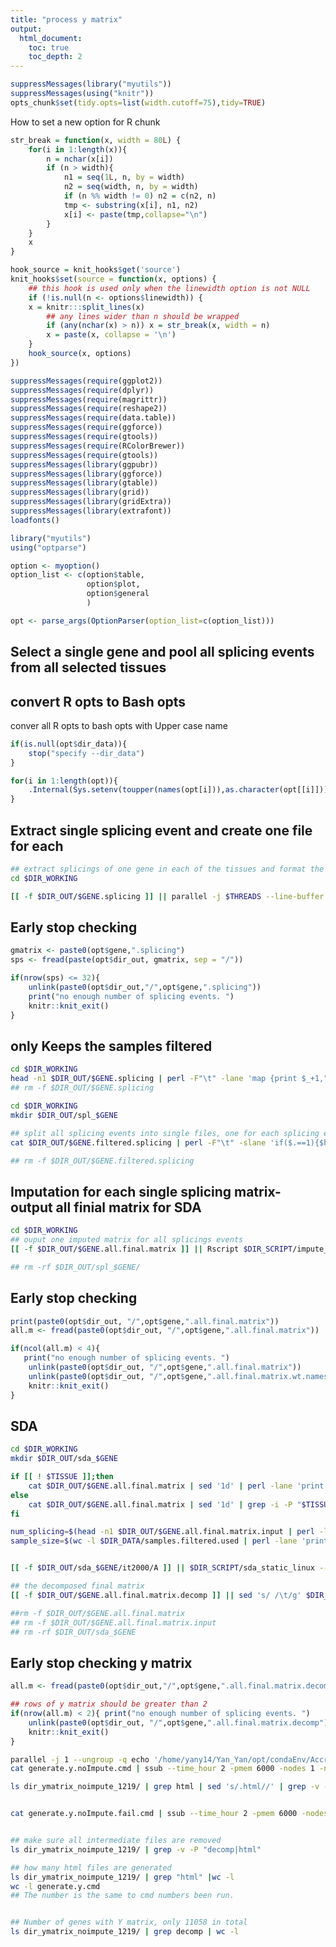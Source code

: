 ```yaml
---
title: "process y matrix"
output:
  html_document:
    toc: true
    toc_depth: 2
---
```


```r
suppressMessages(library("myutils"))
suppressMessages(using("knitr"))
opts_chunk$set(tidy.opts=list(width.cutoff=75),tidy=TRUE)

```

How to set a new option for R chunk

```r
str_break = function(x, width = 80L) {
    for(i in 1:length(x)){
        n = nchar(x[i])
        if (n > width){ 
            n1 = seq(1L, n, by = width)
            n2 = seq(width, n, by = width)
            if (n %% width != 0) n2 = c(n2, n)
            tmp <- substring(x[i], n1, n2)
            x[i] <- paste(tmp,collapse="\n")
        }
    }
    x
}

hook_source = knit_hooks$get('source')
knit_hooks$set(source = function(x, options) {
    ## this hook is used only when the linewidth option is not NULL
    if (!is.null(n <- options$linewidth)) {
	x = knitr:::split_lines(x)
        ## any lines wider than n should be wrapped
        if (any(nchar(x) > n)) x = str_break(x, width = n)
        x = paste(x, collapse = '\n')
    }
    hook_source(x, options)
})
```



```r
suppressMessages(require(ggplot2))
suppressMessages(require(dplyr))
suppressMessages(require(magrittr))
suppressMessages(require(reshape2))
suppressMessages(require(data.table))
suppressMessages(require(ggforce))
suppressMessages(require(gtools))
suppressMessages(require(RColorBrewer))
suppressMessages(require(gtools))
suppressMessages(library(ggpubr))
suppressMessages(library(ggforce))
suppressMessages(library(gtable))
suppressMessages(library(grid))
suppressMessages(library(gridExtra))
suppressMessages(library(extrafont))
loadfonts()

library("myutils")
using("optparse")

option <- myoption()
option_list <- c(option$table,
                 option$plot,
                 option$general
                 )

opt <- parse_args(OptionParser(option_list=c(option_list)))

```

## Select a single gene and pool all splicing events from all selected tissues
## convert R opts to Bash opts
conver all R opts to bash opts with Upper case name

```r

if(is.null(opt$dir_data)){
    stop("specify --dir_data")
}

for(i in 1:length(opt)){
    .Internal(Sys.setenv(toupper(names(opt[i])),as.character(opt[[i]])))
}

```

## Extract single splicing event and create one file for each

```bash
## extract splicings of one gene in each of the tissues and format the matrix of tissue*individuals
cd $DIR_WORKING

[[ -f $DIR_OUT/$GENE.splicing ]] ||	parallel -j $THREADS --line-buffer -k -q bash -c 'grep {2} {3}/gene.500k.id | perl -slane '\''print "tabix $x chr$F[1]:$F[4]-$F[5] -h"'\'' -- -x={1}  | bash | perl -F"\t" -slane '\''if($.==1 || /$gene/){print $tissue,"\t".join "\t",@F}'\'' -- -tissue={=1 s#.*/##g;s#.v\d+.*##g=} -gene={2}'  ::: $DIR_DATA/all_splicing_filled_expand/*.gz :::  $GENE ::: $DIR_DATA   > $DIR_OUT/$GENE.splicing 

```

## Early stop checking

```r
gmatrix <- paste0(opt$gene,".splicing")
sps <- fread(paste(opt$dir_out, gmatrix, sep = "/"))

if(nrow(sps) <= 32){
    unlink(paste0(opt$dir_out,"/",opt$gene,".splicing"))
    print("no enough number of splicing events. ")
    knitr::knit_exit()
}
```

## only Keeps the samples filtered

```bash
cd $DIR_WORKING
head -n1 $DIR_OUT/$GENE.splicing | perl -F"\t" -lane 'map {print $_+1,"\t",$F[$_]} 0..$#F' | $DIR_SCRIPT/comp2line.hash.pl -db -  -d 2 -c 1 -q $DIR_DATA/samples.filtered.used -e | grep -v nocomm | cut -f 2 | perl -lane 'push @out,$F[0];END{print join ",",@out}' | xargs -I{} cut -f 1-5,{} $DIR_OUT/$GENE.splicing > $DIR_OUT/$GENE.filtered.splicing
## rm -f $DIR_OUT/$GENE.splicing
```

```bash
cd $DIR_WORKING
mkdir $DIR_OUT/spl_$GENE

## split all splicing events into single files, one for each splicing event
cat $DIR_OUT/$GENE.filtered.splicing | perl -F"\t" -slane 'if($.==1){$header=$_;next}if(/#/){next}push @{$hash{$F[4]}},join "\t",@F;END{foreach my $key(keys %hash){open(my $fh,">$dir_spl/splice_${key}.split");print $fh $header,"\n".join "\n",@{$hash{$key}}}}' -- -dir_spl=$DIR_OUT/spl_$GENE

## rm -f $DIR_OUT/$GENE.filtered.splicing
```

## Imputation for each single splicing matrix- output all finial matrix for SDA

```bash
cd $DIR_WORKING
## ouput one imputed matrix for all splicings events
[[ -f $DIR_OUT/$GENE.all.final.matrix ]] || Rscript $DIR_SCRIPT/impute_missing_0120.R --input $DIR_OUT/spl_$GENE/ --dir_out $DIR_OUT --gid $GENE --impute_mode TRUE --threads 5

## rm -rf $DIR_OUT/spl_$GENE/
```

## Early stop checking

```r
print(paste0(opt$dir_out, "/",opt$gene,".all.final.matrix"))
all.m <- fread(paste0(opt$dir_out, "/",opt$gene,".all.final.matrix"))

if(ncol(all.m) < 4){
   print("no enough number of splicing events. ")
    unlink(paste0(opt$dir_out, "/",opt$gene,".all.final.matrix"))
    unlink(paste0(opt$dir_out, "/",opt$gene,".all.final.matrix.wt.names"))
    knitr::knit_exit()
}
```


## SDA

```bash
cd $DIR_WORKING
mkdir $DIR_OUT/sda_$GENE

if [[ ! $TISSUE ]];then
	cat $DIR_OUT/$GENE.all.final.matrix | sed '1d' | perl -lane 'print join "\t",@F[2..$#F]'  > $DIR_OUT/$GENE.all.final.matrix.input
else
	cat $DIR_OUT/$GENE.all.final.matrix | sed '1d' | grep -i -P "$TISSUE" |perl -lane 'print join "\t",@F[2..$#F]'  > $DIR_OUT/$GENE.all.final.matrix.input
fi

num_splicing=$(head -n1 $DIR_OUT/$GENE.all.final.matrix.input | perl -lane '$arrSize = @F; print $arrSize;')
sample_size=$(wc -l $DIR_DATA/samples.filtered.used | perl -lane 'print $F[0]')


[[ -f $DIR_OUT/sda_$GENE/it2000/A ]] || $DIR_SCRIPT/sda_static_linux --debug false --data $DIR_OUT/$GENE.all.final.matrix.input --N $sample_size --out $DIR_OUT/sda_$GENE --num_comps $num_splicing --ignore_missing false --impute_missing false

## the decomposed final matrix
[[ -f $DIR_OUT/$GENE.all.final.matrix.decomp ]] || sed 's/ /\t/g' $DIR_OUT/sda_$GENE/it2000/A | $DIR_SCRIPT/matrixT.pl | perl -F"\t" -MList::Util=sum -lane 'if(sum(@F)==0){next}print "splice".($.-1)."\t",join "\t",@F' | cat <(cat $DIR_OUT/$GENE.all.final.matrix | sed '1d' | head -n $sample_size | perl -lane 'print $F[1]' | sed '1i\Expression' | perl -lane 'push @out,$F[0];END{print join "\t",@out}') -  >  $DIR_OUT/$GENE.all.final.matrix.decomp

##rm -f $DIR_OUT/$GENE.all.final.matrix
## rm -f $DIR_OUT/$GENE.all.final.matrix.input
## rm -rf $DIR_OUT/sda_$GENE
```

## Early stop checking y matrix

```r

all.m <- fread(paste0(opt$dir_out,"/",opt$gene,".all.final.matrix.decomp"))

## rows of y matrix should be greater than 2
if(nrow(all.m) < 2){ print("no enough number of splicing events. ")
    unlink(paste0(opt$dir_out, "/",opt$gene,".all.final.matrix.decomp"))
    knitr::knit_exit()
}
```


```bash

parallel -j 1 --ungroup -q echo '/home/yany14/Yan_Yan/opt/condaEnv/AccreLibEnv/bin/Rscript /nobackup/cgg/yany14/MSG/runRmd.R --rmd /home/yany14/Rscripts/rmd/cca_multiple/perGene.process.y.noImpute.rmd  --gene {} --dir_data /nobackup/cgg/yany14/MSG/data/ --dir_out /nobackup/cgg/yany14/MSG/dir_ymatrix_noimpute_1219/ --output {}  --eval TRUE' ::: $(cut -f 1 /nobackup/cgg/yany14/MSG/data_dir/Homo_sapiens.GRCh38.101.gtf.tab.pro.eg | sort | uniq) > generate.y.noImpute.cmd
cat generate.y.noImpute.cmd | ssub --time_hour 2 -pmem 6000 -nodes 1 -ntasks 1 --cpus_per_task 6 -e -sub

ls dir_ymatrix_noimpute_1219/ | grep html | sed 's/.html//' | grep -v -f - generate.y.cmd | sed 's#Rscript#/home/yany14/Yan_Yan/opt/condaEnv/AccreLibEnv/bin/Rscript#' > generate.y.noImpute.fail.cmd


cat generate.y.noImpute.fail.cmd | ssub --time_hour 2 -pmem 6000 -nodes 1 -ntasks 1 --cpus_per_task 6 -e -sub


## make sure all intermediate files are removed
ls dir_ymatrix_noimpute_1219/ | grep -v -P "decomp|html"

## how many html files are generated
ls dir_ymatrix_noimpute_1219/ | grep "html" |wc -l
wc -l generate.y.cmd
## The number is the same to cmd numbers been run.


## Number of genes with Y matrix, only 11058 in total
ls dir_ymatrix_noimpute_1219/ | grep decomp | wc -l 
```


